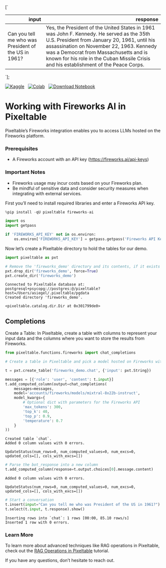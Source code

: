 

[`
<table class="dataframe" data-quarto-postprocess="true" data-border="1">
<thead>
<tr style="text-align: right;">
<th data-quarto-table-cell-role="th">input</th>
<th data-quarto-table-cell-role="th">response</th>
</tr>
</thead>
<tbody>
<tr>
<td>Can you tell me who was President of the US in 1961?</td>
<td>Yes, the President of the United States in 1961 was John F. Kennedy.
He served as the 35th U.S. President from January 20, 1961, until his
assassination on November 22, 1963. Kennedy was a Democrat from
Massachusetts and is known for his role in the Cuban Missile Crisis and
his establishment of the Peace Corps.</td>
</tr>
</tbody>
</table>
`];

[![Kaggle](https://kaggle.com/static/images/open-in-kaggle.svg)](https://kaggle.com/kernels/welcome?src=https://github.com/pixeltable/pixeltable/blob/release/docs/notebooks/integrations/working-with-fireworks.ipynb)  
[![Colab](https://colab.research.google.com/assets/colab-badge.svg)](https://colab.research.google.com/github/pixeltable/pixeltable/blob/release/docs/notebooks/integrations/working-with-fireworks.ipynb)  
<a href="https://raw.githubusercontent.com/pixeltable/pixeltable/release/docs/notebooks/integrations/working-with-fireworks.ipynb" download><img src="https://img.shields.io/badge/%E2%AC%87-Download%20Notebook-blue" alt="Download Notebook"></a>

# Working with Fireworks AI in Pixeltable

Pixeltable’s Fireworks integration enables you to access LLMs hosted on
the Fireworks platform.

### Prerequisites

-   A Fireworks account with an API key (https://fireworks.ai/api-keys)

### Important Notes

-   Fireworks usage may incur costs based on your Fireworks plan.
-   Be mindful of sensitive data and consider security measures when
    integrating with external services.

First you’ll need to install required libraries and enter a Fireworks
API key.


```python
%pip install -qU pixeltable fireworks-ai
```


```python
import os
import getpass

if 'FIREWORKS_API_KEY' not in os.environ:
    os.environ['FIREWORKS_API_KEY'] = getpass.getpass('Fireworks API Key:')
```

Now let’s create a Pixeltable directory to hold the tables for our demo.


```python
import pixeltable as pxt

# Remove the 'fireworks_demo' directory and its contents, if it exists
pxt.drop_dir('fireworks_demo', force=True)
pxt.create_dir('fireworks_demo')
```

``` text
Connected to Pixeltable database at: postgresql+psycopg://postgres:@/pixeltable?host=/Users/asiegel/.pixeltable/pgdata
Created directory 'fireworks_demo'.
```

``` text
<pixeltable.catalog.dir.Dir at 0x301799de0>
```

## Completions

Create a Table: In Pixeltable, create a table with columns to represent
your input data and the columns where you want to store the results from
Fireworks.


```python
from pixeltable.functions.fireworks import chat_completions

# Create a table in Pixeltable and pick a model hosted on Fireworks with some parameters

t = pxt.create_table('fireworks_demo.chat', {'input': pxt.String})

messages = [{'role': 'user', 'content': t.input}]
t.add_computed_column(output=chat_completions(
    messages=messages,
    model='accounts/fireworks/models/mixtral-8x22b-instruct',
    model_kwargs={
        # Optional dict with parameters for the Fireworks API
        'max_tokens': 300,
        'top_k': 40,
        'top_p': 0.9,
        'temperature': 0.7
    }
))
```

``` text
Created table `chat`.
Added 0 column values with 0 errors.
```

``` text
UpdateStatus(num_rows=0, num_computed_values=0, num_excs=0, updated_cols=[], cols_with_excs=[])
```


```python
# Parse the bot_response into a new column
t.add_computed_column(response=t.output.choices[0].message.content)
```

``` text
Added 0 column values with 0 errors.
```

``` text
UpdateStatus(num_rows=0, num_computed_values=0, num_excs=0, updated_cols=[], cols_with_excs=[])
```


```python
# Start a conversation
t.insert(input="Can you tell me who was President of the US in 1961?")
t.select(t.input, t.response).show()
```

``` text
Inserting rows into `chat`: 1 rows [00:00, 85.10 rows/s]
Inserted 1 row with 0 errors.
```

<div dangerouslySetInnerHTML={{ __html: quartoRawHtml[0] }} />

### Learn More

To learn more about advanced techniques like RAG operations in
Pixeltable, check out the [RAG Operations in
Pixeltable](https://pixeltable.readme.io/docs/rag-operations-in-pixeltable)
tutorial.

If you have any questions, don’t hesitate to reach out.
